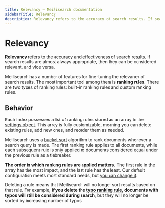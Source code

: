 ```yaml
---
title: Relevancy — Meilisearch documentation
sidebarTitle: Relevancy
description: Relevancy refers to the accuracy of search results. If search results tend to be appropriate for a given query, then they can be considered relevant.
---
```


# Relevancy

**Relevancy** refers to the accuracy and effectiveness of search results. If search results are almost always appropriate, then they can be considered relevant, and vice versa.

Meilisearch has a number of features for fine-tuning the relevancy of search results. The most important tool among them is **ranking rules**. There are two types of ranking rules: [built-in ranking rules](/learn/relevancy/ranking_rules) and custom ranking rules.

## Behavior

Each index possesses a list of ranking rules stored as an array in the [settings object](/reference/api/settings). This array is fully customizable, meaning you can delete existing rules, add new ones, and reorder them as needed.

Meilisearch uses a [bucket sort](https://en.wikipedia.org/wiki/Bucket_sort) algorithm to rank documents whenever a search query is made. The first ranking rule applies to all documents, while each subsequent rule is only applied to documents considered equal under the previous rule as a tiebreaker.

**The order in which ranking rules are applied matters.** The first rule in the array has the most impact, and the last rule has the least. Our default configuration meets most standard needs, but [you can change it](/reference/api/settings#update-ranking-rules).

Deleting a rule means that Meilisearch will no longer sort results based on that rule. For example, **if you delete the [typo ranking rule](/learn/relevancy/ranking_rules#2-typo), documents with typos will still be considered during search**, but they will no longer be sorted by increasing number of typos.

